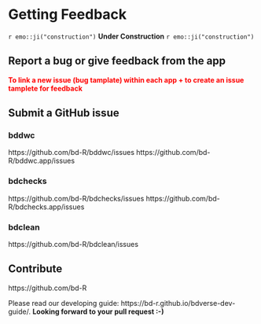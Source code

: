 # Getting Feedback {#feedback}
`r emo::ji("construction")` **Under Construction** `r emo::ji("construction")`

## Report a bug or give feedback from the app


**<span style="color:red">To link a new issue (bug tamplate) within each app + to create an issue tamplete for feedback</span>**


## Submit a GitHub issue

### bddwc {-}
https://github.com/bd-R/bddwc/issues
https://github.com/bd-R/bddwc.app/issues

### bdchecks {-}
https://github.com/bd-R/bdchecks/issues
https://github.com/bd-R/bdchecks.app/issues

### bdclean {-}
https://github.com/bd-R/bdclean/issues


## Contribute

https://github.com/bd-R

Please read our developing guide: https://bd-r.github.io/bdverse-dev-guide/. 
**Looking forward to your pull request :-)**
